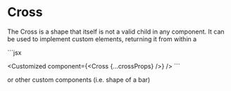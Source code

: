 
# Cross

The Cross is a shape that itself is not a valid child in any component.
It can be used to implement custom elements, returning it from within a

\```jsx

<Customized component={<Cross {...crossProps} />} />
\```

or other custom components (i.e. shape of a bar)

<ArgTypes of={CrossStories} sort="requiredFirst" />
